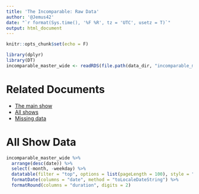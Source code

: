 ```yaml
---
title: 'The Incomparable: Raw Data'
author: '@Jemus42'
date: "`r format(Sys.time(), '%F %R', tz = 'UTC', usetz = T)`"
output: html_document
---
```

```r
knitr::opts_chunk$set(echo = F)

library(dplyr)
library(DT)
incomparable_master_wide <- readRDS(file.path(data_dir, "incomparable_master_wide.rds"))
```

# Related Documents

- [The main show](http://stats.jemu.name/theincomparable/results_incomparable.html)
- [All shows](http://stats.jemu.name/theincomparable/results_incomparable_master.html)
- [Missing data](http://stats.jemu.name/theincomparable/missings.html)

# All Show Data

```r
incomparable_master_wide %>%
  arrange(desc(date)) %>%
  select(-month, -weekday) %>%
  datatable(filter = "top", options = list(pageLength = 100), style = "bootstrap") %>%
  formatDate(columns = "date", method = "toLocaleDateString") %>%
  formatRound(columns = "duration", digits = 2)
```
